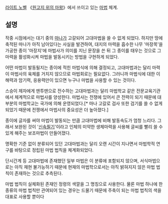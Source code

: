 [[라이트 노벨]] 《[[원고지 위의 마왕]]》에서 쓰이고 있는 [[마법]] 체계.

== 설명 ==
작중 시점에서는 대기 중의 [[마나]]가 고갈되어 고대마법을 쓸 수 없게 되었다. 하지만 땅에 축적된 마나가 아직 남아있다는 사실을 발견하여, 대지의 마력을 흡수한 나무 '마장목'을 가공한 종이 '마장지'에 마법사가 의미를 지닌 문장을 쓴 뒤 그 종이를 태우는 것으로 그 마력을 활성화시켜 마법을 발동시키는 방법을 구현하게 되었다.

어떤 마법이 발동될지는 종이에 적힌 마법식에 의해 결정되고, 고대마법과는 달리 마력이 마법사의 육체를 거치지 않으므로 마법회로는 필요없다. 그러니까 마법식에 대한 이해력과 암기력, 응용력만이 있으면 누구나 마법을 사용할 수 있는 것이다.

스승이 제자에게 맨투맨으로 전수하는 고대마법과는 달리 마법학교 같은 전문교육기관에서 체계적으로 마법사를 양성한다. 마법사는 전쟁에 있어서 큰 전력이 되기 때문에 대부분의 마법학교는 국가에 의해 운영되었다.[* 마나 고갈로 검사 또한 검기를 쓸 수 없게 되었기 때문에 전쟁에서 마법사의 중요성은 더 높아졌다.]

종이에 글자를 써야 마법이 발동되는 만큼 고대마법에 비해 발동속도가 엄청 느리다. 그래서 보완된 것이 '[[신속필기]]'이라고 인체의 미약한 생체마력을 사용해 글씨를 빨리 쓸 수 있게 해주는 보조마법이 만들어졌다.

명확한 기준 없이 분류되어 있던 고대마법과는 달리 오랜 시간이 지나면서 마법학적 연구를 바탕으로 정립된 마법 법칙을 체계화되었다.

단시간계 등 고대마법에 존재했던 일부 마법은 이 분류에 포함되지 않으며, 서식마법으로는 아직 재현 불가능하기 때문에 현재의 마법학으로서는 아직 밝혀지지 않은 마법 법칙이 존재하는 것으로 추측된다.

마법 법칙이 실체화된 존재인 정령의 색깔을 그 명칭으로 사용한다. 물론 마법 하나에 한 종류의 마법 법칙만 관여되어 있는 경우는 드물기 때문에 주축이 되는 마법 법칙의 색을 대표로 사용할 뿐이다
